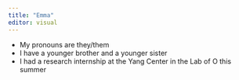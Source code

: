 ```yaml
---
title: "Emma"
editor: visual
---
```


- My pronouns are they/them
- I have a younger brother and a younger sister
- I had a research internship at the Yang Center in the Lab of O this summer
